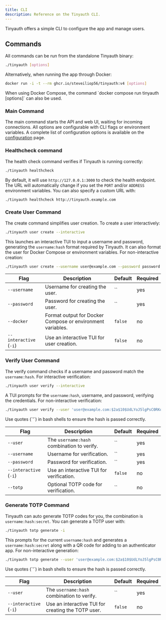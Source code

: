```yaml
---
title: CLI
description: Reference on the Tinyauth CLI.
---
```


Tinyauth offers a simple CLI to configure the app and manage users.

## Commands

All commands can be run from the standalone Tinyauth binary:

```sh
./tinyauth [options]
```

Alternatively, when running the app through Docker:

```sh
docker run -i -t --rm ghcr.io/steveiliop56/tinyauth:v4 [options]
```

<Callout type="info">
  When using Docker Compose, the command `docker compose run tinyauth [options]`
  can also be used.
</Callout>

### Main Command

The main command starts the API and web UI, waiting for incoming connections. All options are configurable with CLI flags or environment variables. A complete list of configuration options is available on the [configuration](/docs/reference/configuration) page.

### Healthcheck command

The health check command verifies if Tinyauth is running correctly:

```sh
./tinyauth healthcheck
```

By default, it will use `http://127.0.0.1:3000` to check the health endpoint. The URL will automatically change if you set the `PORT` and/or `ADDRESS` environment variables. You can also specify a custom URL with:

```sh
./tinyauth healthcheck http://tinyauth.example.com
```

### Create User Command

The create command simplifies user creation. To create a user interactively:

```sh
./tinyauth user create --interactive
```

This launches an interactive TUI to input a username and password, generating the `username:hash` format required by Tinyauth. It can also format the user for Docker Compose or environment variables. For non-interactive creation:

```sh
./tinyauth user create --username user@example.com --password password
```

| Flag                   | Description                                                | Default | Required |
| ---------------------- | ---------------------------------------------------------- | ------- | -------- |
| `--username`           | Username for creating the user.                            | ``      | yes      |
| `--password`           | Password for creating the user.                            | ``      | yes      |
| `--docker`             | Format output for Docker Compose or environment variables. | `false` | no       |
| `--interactive` (`-i`) | Use an interactive TUI for user creation.                  | `false` | no       |

### Verify User Command

The verify command checks if a username and password match the `username:hash`. For interactive verification:

```sh
./tinyauth user verify --interactive
```

A TUI prompts for the `username:hash`, username, and password, verifying the credentials. For non-interactive verification:

```sh
./tinyauth user verify --user 'user@example.com:$2a$10$UdLYoJ5lgPsC0RKqYH/jMua7zIn0g9kPqWmhYayJYLaZQ/FTmH2/u' --username user@example.com --password password
```

<Callout type="info">
  Use quotes (`'`) in bash shells to ensure the hash is passed correctly.
</Callout>

| Flag                   | Description                                | Default | Required |
| ---------------------- | ------------------------------------------ | ------- | -------- |
| `--user`               | The `username:hash` combination to verify. | ``      | yes      |
| `--username`           | Username for verification.                 | ``      | yes      |
| `--password`           | Password for verification.                 | ``      | yes      |
| `--interactive` (`-i`) | Use an interactive TUI for verification.   | `false` | no       |
| `--totp`               | Optional TOTP code for verification.       | ``      | no       |

### Generate TOTP Command

Tinyauth can auto generate TOTP codes for you, the combination is `username:hash:secret`. You can generate a TOTP user with:

```sh
./tinyauth totp generate -i
```

This prompts for the current `username:hash` and generates a `username:hash:secret` along with a QR code for adding to an authenticator app. For non-interactive generation:

```sh
./tinyauth totp generate --user 'user@example.com:$2a$10$UdLYoJ5lgPsC0RKqYH/jMua7zIn0g9kPqWmhYayJYLaZQ/FTmH2/u'
```

<Callout type="info">
  Use quotes (`'`) in bash shells to ensure the hash is passed correctly.
</Callout>

| Flag                   | Description                                        | Default | Required |
| ---------------------- | -------------------------------------------------- | ------- | -------- |
| `--user`               | The `username:hash` combination to verify.         | ``      | yes      |
| `--interactive` (`-i`) | Use an interactive TUI for creating the TOTP user. | `false` | no       |
